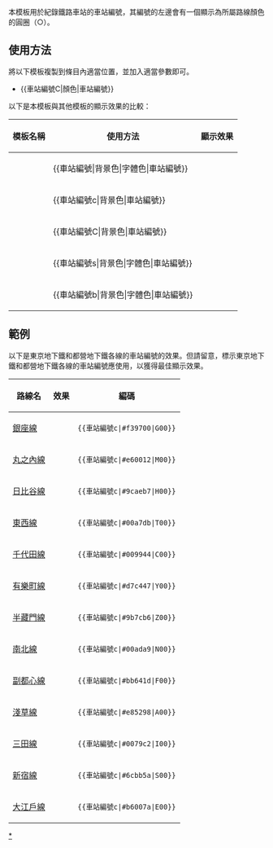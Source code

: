 <includeonly><!-- 在這裡加入模板的保護標識 --></includeonly><noinclude>{{template doc page viewed directly}}</noinclude>
<!-- 在本行下編輯模板說明 -->
本模板用於紀錄鐵路車站的車站編號，其編號的左邊會有一個顯示為所屬路線顏色的圓圈（○）。

== 使用方法 ==
將以下模板複製到條目內適當位置，並加入適當參數即可。
*<nowiki>{{車站編號C|顏色|車站編號}}</nowiki>

以下是本模板與其他模板的顯示效果的比較：
{| class="wikitable" rules="all"
|-
!模板名稱||使用方法||顯示效果
|-
|{{tl|車站編號}}||<nowiki>{{車站編號|背景色|字體色|車站編號}}</nowiki>||{{車站編號|#009|white|A10}}
|-
|{{tl|車站編號c}}||<nowiki>{{車站編號c|背景色|車站編號}}</nowiki>||{{車站編號c|#009|A10}}
|-
|{{tl|車站編號C}}||<nowiki>{{車站編號C|背景色|車站編號}}</nowiki>||{{車站編號C|#009|A10}}
|-
|{{tl|車站編號s}}||<nowiki>{{車站編號s|背景色|字體色|車站編號}}</nowiki>||{{車站編號s|#009|white|A10}}
|-
|{{tl|車站編號b}}||<nowiki>{{車站編號b|背景色|字體色|車站編號}}</nowiki>||{{車站編號b|orange|A10}}
|}

== 範例 ==
以下是東京地下鐵和都營地下鐵各線的車站編號的效果。但請留意，標示東京地下鐵和都營地下鐵各線的車站編號應使用{{tl|車站編號r}}，以獲得最佳顯示效果。

{| class=wikitable
|-
!路線名!!效果!!編碼
|-
|[[銀座線]]||{{車站編號c|#f39700|G00}}||<tt><nowiki>{{車站編號c|#f39700|G00}}</nowiki></tt>
|-
|[[丸之內線]]||{{車站編號c|#e60012|M00}}||<tt><nowiki>{{車站編號c|#e60012|M00}}</nowiki></tt>
|-
|[[日比谷線]]||{{車站編號c|#9caeb7|H00}}||<tt><nowiki>{{車站編號c|#9caeb7|H00}}</nowiki></tt>
|-
|[[東西線 (東京地下鐵)|東西線]]||{{車站編號c|#00a7db|T00}}||<tt><nowiki>{{車站編號c|#00a7db|T00}}</nowiki></tt>
|-
|[[千代田線]]||{{車站編號c|#009944|C00}}||<tt><nowiki>{{車站編號c|#009944|C00}}</nowiki></tt>
|-
|[[有樂町線]]||{{車站編號c|#d7c447|Y00}}||<tt><nowiki>{{車站編號c|#d7c447|Y00}}</nowiki></tt>
|-
|[[半藏門線]]||{{車站編號c|#9b7cb6|Z00}}||<tt><nowiki>{{車站編號c|#9b7cb6|Z00}}</nowiki></tt>
|-
|[[南北線 (東京地下鐵)|南北線]]||{{車站編號c|#00ada9|N00}}||<tt><nowiki>{{車站編號c|#00ada9|N00}}</nowiki></tt>
|-
|[[副都心線]]||{{車站編號c|#bb641d|F00}}||<tt><nowiki>{{車站編號c|#bb641d|F00}}</nowiki></tt>
|-
|[[淺草線]]||{{車站編號c|#e85298|A00}}||<tt><nowiki>{{車站編號c|#e85298|A00}}</nowiki></tt>
|-
|[[三田線 (都營地下鐵)|三田線]]||{{車站編號c|#0079c2|I00}}||<tt><nowiki>{{車站編號c|#0079c2|I00}}</nowiki></tt>
|-
|[[新宿線 (都營地下鐵)|新宿線]]||{{車站編號c|#6cbb5a|S00}}||<tt><nowiki>{{車站編號c|#6cbb5a|S00}}</nowiki></tt>
|-
|[[大江戶線]]||{{車站編號c|#b6007a|E00}}||<tt><nowiki>{{車站編號c|#b6007a|E00}}</nowiki></tt>
|}

<includeonly>
[[Category:車站編號模板|*]]
</includeonly>